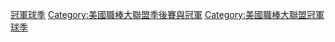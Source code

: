 {{catexp|各年度贏得[[世界大賽|世界大賽]]冠軍的[[棒球|棒球]]隊{{le|球季|season (sports)}}條目}}

[[Category:世界大賽|冠軍球季]]
[[Category:美國職棒大聯盟季後賽與冠軍|Category:美國職棒大聯盟季後賽與冠軍]]
[[Category:美國職棒大聯盟冠軍球季|Category:美國職棒大聯盟冠軍球季]]